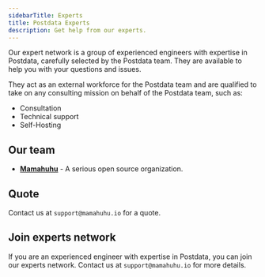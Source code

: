 ```yaml
---
sidebarTitle: Experts
title: Postdata Experts
description: Get help from our experts.
---
```


Our expert network is a group of experienced engineers with expertise in Postdata, carefully selected by the Postdata team. They are available to help you with your questions and issues.

They act as an external workforce for the Postdata team and are qualified to take on any consulting mission on behalf of the Postdata team, such as:

- Consultation
- Technical support
- Self-Hosting

## Our team

- [**Mamahuhu**](https://github.com/mamahuhu-io) - A serious open source organization.

## Quote

Contact us at `support@mamahuhu.io` for a quote.

## Join experts network

If you are an experienced engineer with expertise in Postdata, you can join our experts network. Contact us at `support@mamahuhu.io` for more details.
